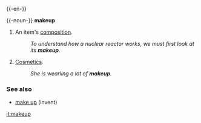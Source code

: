 {{-en-}}

{{-noun-}}
'''makeup'''
#An item's [[composition]].
#:''To understand how a nuclear reactor works, we must first look at its '''makeup'''.''
#[[Cosmetic]]s.
#:''She is wearling a lot of '''makeup'''.''

===See also===
*[[make up]] (invent)

[[it:makeup]]
